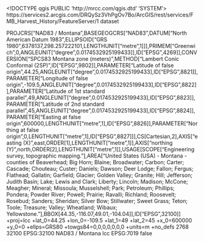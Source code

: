<!DOCTYPE qgis PUBLIC 'http://mrcc.com/qgis.dtd' 'SYSTEM'>
<qgis version="3.32.0-Lima">
  <identifier>https://services2.arcgis.com/DRQySz3VhPgOv7Bo/ArcGIS/rest/services/FMB_Harvest_History/FeatureServer/1</identifier>
  <parentidentifier></parentidentifier>
  <language></language>
  <type>dataset</type>
  <title>FMB Harvest History</title>
  <abstract></abstract>
  <links>
    <link format="" name="Source" type="WWW:LINK" description="" mimeType="" url="https://services2.arcgis.com/DRQySz3VhPgOv7Bo/ArcGIS/rest/services/FMB_Harvest_History/FeatureServer/1" size=""/>
  </links>
  <dates/>
  <fees></fees>
  <encoding></encoding>
  <crs>
    <spatialrefsys nativeFormat="Wkt">
      <wkt>PROJCRS["NAD83 / Montana",BASEGEOGCRS["NAD83",DATUM["North American Datum 1983",ELLIPSOID["GRS 1980",6378137,298.257222101,LENGTHUNIT["metre",1]]],PRIMEM["Greenwich",0,ANGLEUNIT["degree",0.0174532925199433]],ID["EPSG",4269]],CONVERSION["SPCS83 Montana zone (meters)",METHOD["Lambert Conic Conformal (2SP)",ID["EPSG",9802]],PARAMETER["Latitude of false origin",44.25,ANGLEUNIT["degree",0.0174532925199433],ID["EPSG",8821]],PARAMETER["Longitude of false origin",-109.5,ANGLEUNIT["degree",0.0174532925199433],ID["EPSG",8822]],PARAMETER["Latitude of 1st standard parallel",49,ANGLEUNIT["degree",0.0174532925199433],ID["EPSG",8823]],PARAMETER["Latitude of 2nd standard parallel",45,ANGLEUNIT["degree",0.0174532925199433],ID["EPSG",8824]],PARAMETER["Easting at false origin",600000,LENGTHUNIT["metre",1],ID["EPSG",8826]],PARAMETER["Northing at false origin",0,LENGTHUNIT["metre",1],ID["EPSG",8827]]],CS[Cartesian,2],AXIS["easting (X)",east,ORDER[1],LENGTHUNIT["metre",1]],AXIS["northing (Y)",north,ORDER[2],LENGTHUNIT["metre",1]],USAGE[SCOPE["Engineering survey, topographic mapping."],AREA["United States (USA) - Montana - counties of Beaverhead; Big Horn; Blaine; Broadwater; Carbon; Carter; Cascade; Chouteau; Custer; Daniels; Dawson; Deer Lodge; Fallon; Fergus; Flathead; Gallatin; Garfield; Glacier; Golden Valley; Granite; Hill; Jefferson; Judith Basin; Lake; Lewis and Clark; Liberty; Lincoln; Madison; McCone; Meagher; Mineral; Missoula; Musselshell; Park; Petroleum; Phillips; Pondera; Powder River; Powell; Prairie; Ravalli; Richland; Roosevelt; Rosebud; Sanders; Sheridan; Silver Bow; Stillwater; Sweet Grass; Teton; Toole; Treasure; Valley; Wheatland; Wibaux; Yellowstone."],BBOX[44.35,-116.07,49.01,-104.04]],ID["EPSG",32100]]</wkt>
      <proj4>+proj=lcc +lat_0=44.25 +lon_0=-109.5 +lat_1=49 +lat_2=45 +x_0=600000 +y_0=0 +ellps=GRS80 +towgs84=0,0,0,0,0,0,0 +units=m +no_defs</proj4>
      <srsid>2768</srsid>
      <srid>32100</srid>
      <authid>EPSG:32100</authid>
      <description>NAD83 / Montana</description>
      <projectionacronym>lcc</projectionacronym>
      <ellipsoidacronym>EPSG:7019</ellipsoidacronym>
      <geographicflag>false</geographicflag>
    </spatialrefsys>
  </crs>
  <extent>
    <spatial miny="37448.38569999858736992" minz="0" crs="EPSG:32100" maxz="0" minx="61248.03540000319480896" maxy="540966.34219999983906746" maxx="1009601.27669999748468399" dimensions="2"/>
  </extent>
</qgis>
